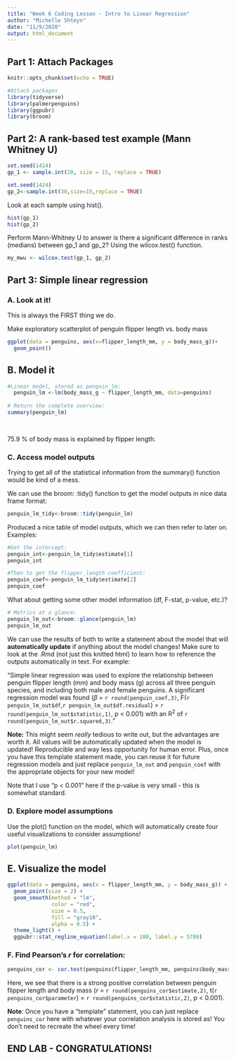 ```yaml
---
title: "Week 6 Coding Lesson - Intro to Linear Regression"
author: "Michelle Shteyn"
date: "11/9/2020"
output: html_document
---
```


## Part 1: Attach Packages

```r
knitr::opts_chunk$set(echo = TRUE)

#Attach packages
library(tidyverse)
library(palmerpenguins)
library(ggpubr)
library(broom)
```


## Part 2: A rank-based test example (Mann Whitney U)
```r
set.seed(1414)
gp_1 <- sample.int(20, size = 15, replace = TRUE)

set.seed(1424)
gp_2<-sample.int(30,size=15,replace = TRUE)
```

Look at each sample using hist().
```r
hist(gp_1)
hist(gp_2)
```

Perform Mann-Whitney U to answer is there a significant difference in ranks (medians) between gp_1 and gp_2? Using the wilcox.test() function. 
```r
my_mwu <- wilcox.test(gp_1, gp_2)
```


## Part 3: Simple linear regression

### A. Look at it!

This is always the FIRST thing we do.

Make exploratory scatterplot of penguin flipper length vs. body mass

```r
ggplot(data = penguins, aes(x=flipper_length_mm, y = body_mass_g))+
  geom_point()

```

## B. Model it

```r
#Linear model, stored as penguin_lm:
  penguin_lm <-lm(body_mass_g ~ flipper_length_mm, data=penguins)
  
# Return the complete overview:
summary(penguin_lm)
  
  
```
75.9 % of body mass is explained by flipper length. 

### C. Access model outputs
Trying to get all of the statistical information from the summary() function would be kind of a mess. 

We can use the broom: :tidy() function to get the model outputs in nice data frame format:

```r
penguin_lm_tidy<-broom::tidy(penguin_lm)
```

Produced a nice table of model outputs, which we can then refer to later on. Examples:
```r
#Get the intercept: 
penguin_int<-penguin_lm_tidy$estimate[1]
penguin_int

#Then to get the flipper_length coefficient:
penguin_coef<-penguin_lm_tidy$estimate[2]
penguin_coef

```
What about getting some other model information (df, F-stat, p-value, etc.)?
```r
# Metrics at a glance:
penguin_lm_out<-broom::glance(penguin_lm)
penguin_lm_out
```

We can use the results of both to write a statement about the model that will **automatically update** if anything about the model changes! Make sure to look at the .Rmd (not just this knitted html) to learn how to reference the outputs automatically in text. For example: 

"Simple linear regression was used to explore the relationship between penguin flipper length (mm) and body mass (g) across all three penguin species, and including both male and female penguins. A significant regression model was found ($\beta$ = `r round(penguin_coef,3)`, F(`r penguin_lm_out$df`,`r penguin_lm_out$df.residual`) = `r round(penguin_lm_out$statistic,1)`, p < 0.001) with an R^2^ of `r round(penguin_lm_out$r.squared,3)`."

**Note:** This might seem *really* tedious to write out, but the advantages are worth it. All values will be automatically updated when the model is updated! Reproducible and way less opportunity for human error. Plus, once you have this template statement made, you can reuse it for future regression models and just replace `penguin_lm_out` and `penguin_coef` with the appropriate objects for your new model! 

Note that I use "p < 0.001" here if the p-value is very small - this is somewhat standard. 

### D. Explore model assumptions

Use the plot() function on the model, which will automatically create four useful visualizations to consider assumptions!
```r
plot(penguin_lm)
```

## E. Visualize the model
```r
ggplot(data = penguins, aes(x = flipper_length_mm, y = body_mass_g)) +
  geom_point(size = 2) +
  geom_smooth(method = "lm",
              color = "red",
              size = 0.5,
              fill = "gray10",
              alpha = 0.5) +
  theme_light() +
  ggpubr::stat_regline_equation(label.x = 180, label.y = 5700)
```

### F. Find Pearson's *r* for correlation:

```r
penguins_cor <- cor.test(penguins$flipper_length_mm, penguins$body_mass_g)
```

Here, we see that there is a strong positive correlation between penguin flipper length and body mass (*r* = `r round(penguins_cor$estimate,2)`, t(`r penguins_cor$parameter`) = `r round(penguins_cor$statistic,2)`, p < 0.001). 

**Note**: Once you have a "template" statement, you can just replace `penguins_cor` here with whatever your correlation analysis is stored as! You don't need to recreate the wheel every time! 

## END LAB - CONGRATULATIONS!























